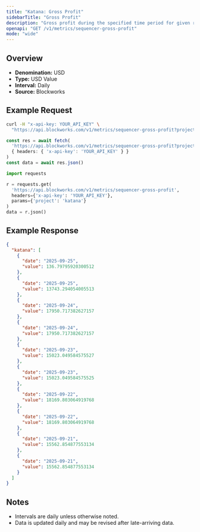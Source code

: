 ```yaml
---
title: "Katana: Gross Profit"
sidebarTitle: "Gross Profit"
description: "Gross profit during the specified time period for given rollup."
openapi: "GET /v1/metrics/sequencer-gross-profit"
mode: "wide"
---
```


## Overview

- **Denomination:** USD
- **Type:** USD Value
- **Interval:** Daily
- **Source:** Blockworks

## Example Request

<CodeGroup>

```bash cURL
curl -H "x-api-key: YOUR_API_KEY" \
  "https://api.blockworks.com/v1/metrics/sequencer-gross-profit?project=katana"
```

```typescript TypeScript
const res = await fetch(
  'https://api.blockworks.com/v1/metrics/sequencer-gross-profit?project=katana',
  { headers: { 'x-api-key': 'YOUR_API_KEY' } }
)
const data = await res.json()
```

```python Python
import requests

r = requests.get(
  'https://api.blockworks.com/v1/metrics/sequencer-gross-profit',
  headers={'x-api-key': 'YOUR_API_KEY'},
  params={'project': 'katana'}
)
data = r.json()
```

</CodeGroup>

## Example Response

```json
{
  "katana": [
    {
      "date": "2025-09-25",
      "value": 136.79795920300512
    },
    {
      "date": "2025-09-25",
      "value": 13743.294054005513
    },
    {
      "date": "2025-09-24",
      "value": 17950.717382627157
    },
    {
      "date": "2025-09-24",
      "value": 17950.717382627157
    },
    {
      "date": "2025-09-23",
      "value": 15023.049584575527
    },
    {
      "date": "2025-09-23",
      "value": 15023.049584575525
    },
    {
      "date": "2025-09-22",
      "value": 18169.803064919768
    },
    {
      "date": "2025-09-22",
      "value": 18169.803064919768
    },
    {
      "date": "2025-09-21",
      "value": 15562.854877553134
    },
    {
      "date": "2025-09-21",
      "value": 15562.854877553134
    }
  ]
}
```

## Notes
- Intervals are daily unless otherwise noted.
- Data is updated daily and may be revised after late-arriving data.